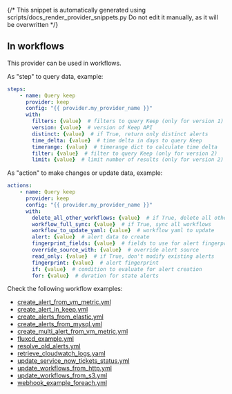 {/* This snippet is automatically generated using scripts/docs_render_provider_snippets.py
Do not edit it manually, as it will be overwritten */}


## In workflows

This provider can be used in workflows.


As "step" to query data, example:
```yaml
steps:
    - name: Query keep
      provider: keep
      config: "{{ provider.my_provider_name }}"
      with:
        filters: {value}  # filters to query Keep (only for version 1)
        version: {value}  # version of Keep API
        distinct: {value}  # if True, return only distinct alerts
        time_delta: {value}  # time delta in days to query Keep
        timerange: {value}  # timerange dict to calculate time delta
        filter: {value}  # filter to query Keep (only for version 2)
        limit: {value}  # limit number of results (only for version 2)
```


As "action" to make changes or update data, example:
```yaml
actions:
    - name: Query keep
      provider: keep
      config: "{{ provider.my_provider_name }}"
      with:
        delete_all_other_workflows: {value}  # if True, delete all other workflows
        workflow_full_sync: {value}  # if True, sync all workflows
        workflow_to_update_yaml: {value}  # workflow yaml to update
        alert: {value}  # alert data to create
        fingerprint_fields: {value}  # fields to use for alert fingerprinting
        override_source_with: {value}  # override alert source
        read_only: {value}  # if True, don't modify existing alerts
        fingerprint: {value}  # alert fingerprint
        if: {value}  # condition to evaluate for alert creation
        for: {value}  # duration for state alerts
```




Check the following workflow examples:
- [create_alert_from_vm_metric.yml](https://github.com/keephq/keep/blob/main/examples/workflows/create_alert_from_vm_metric.yml)
- [create_alert_in_keep.yml](https://github.com/keephq/keep/blob/main/examples/workflows/create_alert_in_keep.yml)
- [create_alerts_from_elastic.yml](https://github.com/keephq/keep/blob/main/examples/workflows/create_alerts_from_elastic.yml)
- [create_alerts_from_mysql.yml](https://github.com/keephq/keep/blob/main/examples/workflows/create_alerts_from_mysql.yml)
- [create_multi_alert_from_vm_metric.yml](https://github.com/keephq/keep/blob/main/examples/workflows/create_multi_alert_from_vm_metric.yml)
- [fluxcd_example.yml](https://github.com/keephq/keep/blob/main/examples/workflows/fluxcd_example.yml)
- [resolve_old_alerts.yml](https://github.com/keephq/keep/blob/main/examples/workflows/resolve_old_alerts.yml)
- [retrieve_cloudwatch_logs.yaml](https://github.com/keephq/keep/blob/main/examples/workflows/retrieve_cloudwatch_logs.yaml)
- [update_service_now_tickets_status.yml](https://github.com/keephq/keep/blob/main/examples/workflows/update_service_now_tickets_status.yml)
- [update_workflows_from_http.yml](https://github.com/keephq/keep/blob/main/examples/workflows/update_workflows_from_http.yml)
- [update_workflows_from_s3.yml](https://github.com/keephq/keep/blob/main/examples/workflows/update_workflows_from_s3.yml)
- [webhook_example_foreach.yml](https://github.com/keephq/keep/blob/main/examples/workflows/webhook_example_foreach.yml)
